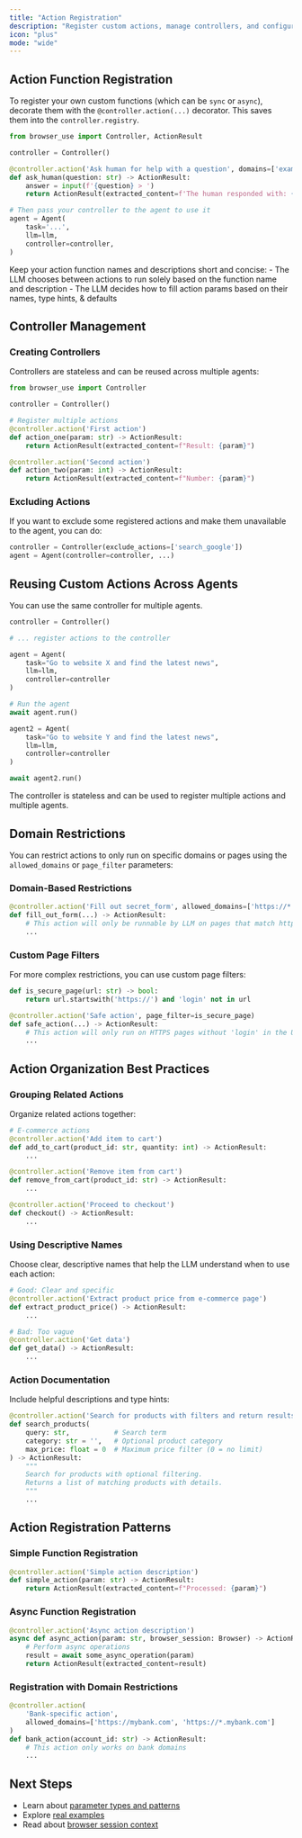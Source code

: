 ```yaml
---
title: "Action Registration"
description: "Register custom actions, manage controllers, and configure domain restrictions"
icon: "plus"
mode: "wide"
---
```


## Action Function Registration

To register your own custom functions (which can be `sync` or `async`), decorate them with the `@controller.action(...)` decorator. This saves them into the `controller.registry`.

```python
from browser_use import Controller, ActionResult

controller = Controller()

@controller.action('Ask human for help with a question', domains=['example.com'])   # pass allowed_domains= or page_filter= to limit actions to certain pages
def ask_human(question: str) -> ActionResult:
    answer = input(f'{question} > ')
    return ActionResult(extracted_content=f'The human responded with: {answer}', include_in_memory=True)
```

```python
# Then pass your controller to the agent to use it
agent = Agent(
    task='...',
    llm=llm,
    controller=controller,
)
```

<Note>
  Keep your action function names and descriptions short and concise:
  - The LLM chooses between actions to run solely based on the function name and description
  - The LLM decides how to fill action params based on their names, type hints, & defaults
</Note>

## Controller Management

### Creating Controllers

Controllers are stateless and can be reused across multiple agents:

```python
from browser_use import Controller

controller = Controller()

# Register multiple actions
@controller.action('First action')
def action_one(param: str) -> ActionResult:
    return ActionResult(extracted_content=f"Result: {param}")

@controller.action('Second action')
def action_two(param: int) -> ActionResult:
    return ActionResult(extracted_content=f"Number: {param}")
```

### Excluding Actions

If you want to exclude some registered actions and make them unavailable to the agent, you can do:

```python
controller = Controller(exclude_actions=['search_google'])
agent = Agent(controller=controller, ...)
```

## Reusing Custom Actions Across Agents

You can use the same controller for multiple agents.

```python
controller = Controller()

# ... register actions to the controller

agent = Agent(
    task="Go to website X and find the latest news",
    llm=llm,
    controller=controller
)

# Run the agent
await agent.run()

agent2 = Agent(
    task="Go to website Y and find the latest news",
    llm=llm,
    controller=controller
)

await agent2.run()
```

<Note>
  The controller is stateless and can be used to register multiple actions and
  multiple agents.
</Note>

## Domain Restrictions

You can restrict actions to only run on specific domains or pages using the `allowed_domains` or `page_filter` parameters:

### Domain-Based Restrictions

```python
@controller.action('Fill out secret_form', allowed_domains=['https://*.example.com'])
def fill_out_form(...) -> ActionResult:
    # This action will only be runnable by LLM on pages that match https://*.example.com
    ...
```

### Custom Page Filters

For more complex restrictions, you can use custom page filters:

```python
def is_secure_page(url: str) -> bool:
    return url.startswith('https://') and 'login' not in url

@controller.action('Safe action', page_filter=is_secure_page)
def safe_action(...) -> ActionResult:
    # This action will only run on HTTPS pages without 'login' in the URL
    ...
```

## Action Organization Best Practices

### Grouping Related Actions

Organize related actions together:

```python
# E-commerce actions
@controller.action('Add item to cart')
def add_to_cart(product_id: str, quantity: int) -> ActionResult:
    ...

@controller.action('Remove item from cart')
def remove_from_cart(product_id: str) -> ActionResult:
    ...

@controller.action('Proceed to checkout')
def checkout() -> ActionResult:
    ...
```

### Using Descriptive Names

Choose clear, descriptive names that help the LLM understand when to use each action:

```python
# Good: Clear and specific
@controller.action('Extract product price from e-commerce page')
def extract_product_price() -> ActionResult:
    ...

# Bad: Too vague
@controller.action('Get data')
def get_data() -> ActionResult:
    ...
```

### Action Documentation

Include helpful descriptions and type hints:

```python
@controller.action('Search for products with filters and return results')
def search_products(
    query: str,           # Search term
    category: str = '',   # Optional product category
    max_price: float = 0  # Maximum price filter (0 = no limit)
) -> ActionResult:
    """
    Search for products with optional filtering.
    Returns a list of matching products with details.
    """
    ...
```

## Action Registration Patterns

### Simple Function Registration

```python
@controller.action('Simple action description')
def simple_action(param: str) -> ActionResult:
    return ActionResult(extracted_content=f"Processed: {param}")
```

### Async Function Registration

```python
@controller.action('Async action description')
async def async_action(param: str, browser_session: Browser) -> ActionResult:
    # Perform async operations
    result = await some_async_operation(param)
    return ActionResult(extracted_content=result)
```

### Registration with Domain Restrictions

```python
@controller.action(
    'Bank-specific action',
    allowed_domains=['https://mybank.com', 'https://*.mybank.com']
)
def bank_action(account_id: str) -> ActionResult:
    # This action only works on bank domains
    ...
```

## Next Steps

- Learn about [parameter types and patterns](/customize/tools-parameters)
- Explore [real examples](https://github.com/browser-use/browser-use/tree/main/examples/custom-functions)
- Read about [browser session context](/customize/tools-parameters#framework-provided-parameters)